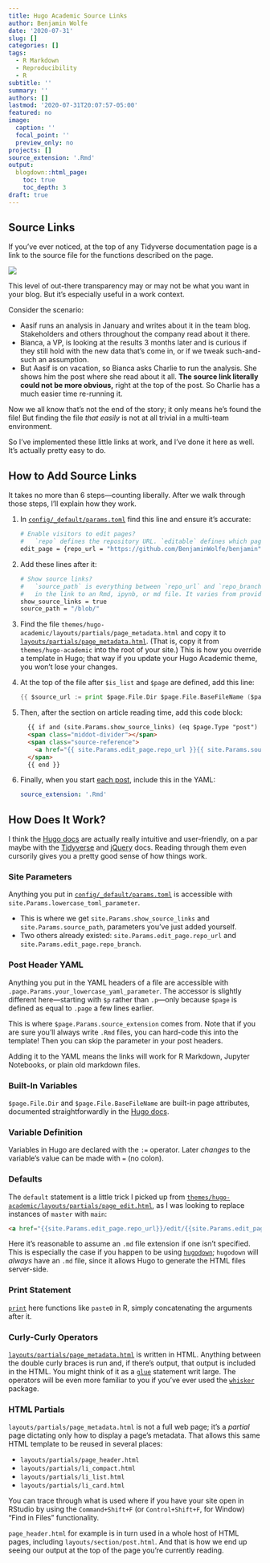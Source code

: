 ```yaml
---
title: Hugo Academic Source Links
author: Benjamin Wolfe
date: '2020-07-31'
slug: []
categories: []
tags:
  - R Markdown
  - Reproducibility
  - R
subtitle: ''
summary: ''
authors: []
lastmod: '2020-07-31T20:07:57-05:00'
featured: no
image:
  caption: ''
  focal_point: ''
  preview_only: no
projects: []
source_extension: '.Rmd'
output:
  blogdown::html_page:
    toc: true
    toc_depth: 3
draft: true
---
```


## Source Links

If you've ever noticed, at the top of any Tidyverse documentation page
is a link to the source file for the functions described on the page.

![](stringr_docs.png)

This level of out-there transparency may or may not be
what you want in your blog.
But it's especially useful in a work context.

Consider the scenario:

* Aasif runs an analysis in January and writes about it in the team blog.
  Stakeholders and others throughout the company read about it there.
* Bianca, a VP, is looking at the results 3 months later
  and is curious if they still hold with the new data that's come in,
  or if we tweak such-and-such an assumption.
* But Aasif is on vacation, so Bianca asks Charlie to run the analysis.
  She shows him the post where she read about it all.
  __The source link literally could not be more obvious,__
  right at the top of the post.
  So Charlie has a much easier time re-running it.

Now we all know that's not the end of the story;
it only means he's found the file!
But finding the file _that easily_ is not at all trivial
in a multi-team environment.

So I've implemented these little links at work,
and I've done it here as well.
It's actually pretty easy to do.

## How to Add Source Links

It takes no more than 6 steps—counting liberally.
After we walk through those steps, I'll explain how they work.

1. In [`config/_default/params.toml`][params] find this line
   and ensure it's accurate:

   ```bash
   # Enable visitors to edit pages?
   #   `repo` defines the repository URL. `editable` defines which page types can be edited.
   edit_page = {repo_url = "https://github.com/BenjaminWolfe/benjamin", content_dir = "", repo_branch = "main", editable = {docs = true, page = false, post = false}}
   ```

1. Add these lines after it:

   ```bash
   # Show source links?
   #   `source_path` is everything between `repo_url` and `repo_branch` (above)
   #   in the link to an Rmd, ipynb, or md file. It varies from provider to provider.
   show_source_links = true
   source_path = "/blob/"
   ```

1. Find the file `themes/hugo-academic/layouts/partials/page_metadata.html`
   and copy it to [`layouts/partials/page_metadata.html`][metadata].
   (That is, copy it from `themes/hugo-academic` into the root of your site.)
   This is how you override a template in Hugo;
   that way if you update your Hugo Academic theme, you won't lose your changes.

1. At the top of the file after `$is_list` and `$page` are defined,
   add this line:

   ```go
   {{ $source_url := print $page.File.Dir $page.File.BaseFileName ($page.Params.source_extension | default ".md") }}
   ```

1. Then, after the section on article reading time, add this code block:

   ```html
     {{ if and (site.Params.show_source_links) (eq $page.Type "post") }}
     <span class="middot-divider"></span>
     <span class="source-reference">
       <a href="{{ site.Params.edit_page.repo_url }}{{ site.Params.source_path }}{{ site.Params.edit_page.repo_branch }}/content/{{ $source_url }}" target="_blank" rel="noopener">{{ $source_url }}</a>
     </span>
     {{ end }}
   ```
   
1. Finally, when you start [each post][this-post], include this in the YAML:

   ```yaml
   source_extension: '.Rmd'
   ```

## How Does It Work?

I think the [Hugo docs][hugo] are actually really intuitive and user-friendly,
on a par maybe with the [Tidyverse][tidyverse] and [jQuery][jquery] docs.
Reading through them even cursorily
gives you a pretty good sense of how things work.

### Site Parameters

Anything you put in [`config/_default/params.toml`][params] is accessible
with `site.Params.lowercase_toml_parameter`.

* This is where we get
  `site.Params.show_source_links` and `site.Params.source_path`,
  parameters you've just added yourself.
* Two others already existed:
  `site.Params.edit_page.repo_url` and `site.Params.edit_page.repo_branch`.

### Post Header YAML

Anything you put in the YAML headers of a file are accessible
with `.page.Params.your_lowercase_yaml_parameter`.
The accessor is slightly different here—starting with `$p` rather than `.p`—only
because `$page` is defined as equal to `.page` a few lines earlier.

This is where `$page.Params.source_extension` comes from.
Note that if you are sure you'll always write `.Rmd` files,
you can hard-code this into the template!
Then you can skip the parameter in your post headers.

Adding it to the YAML means the links will work for R Markdown,
Jupyter Notebooks, or plain old markdown files.

### Built-In Variables

`$page.File.Dir` and `$page.File.BaseFileName` are built-in page attributes,
documented straightforwardly in the [Hugo docs][hugo-page-variables].

### Variable Definition

Variables in Hugo are declared with the `:=` operator.
Later _changes_ to the variable's value can be made with `=` (no colon).

### Defaults

The `default` statement is a little trick I picked up
from [`themes/hugo-academic/layouts/partials/page_edit.html`][page-edit],
as I was looking to replace instances of `master` with `main`:

```html
<a href="{{site.Params.edit_page.repo_url}}/edit/{{site.Params.edit_page.repo_branch | default "master"}}/{{$content_dir}}/{{.File.Path}}">
```

Here it's reasonable to assume an `.md` file extension if one isn't specified.
This is especially the case if you happen to be using [`hugodown`][hugodown];
`hugodown` will _always_ have an `.md` file,
since it allows Hugo to generate the HTML files server-side.

### Print Statement

[`print`][hugo-print] here functions like `paste0` in R,
simply concatenating the arguments after it.

### Curly-Curly Operators

[`layouts/partials/page_metadata.html`][metadata] is written in HTML.
Anything between the double curly braces is run and,
if there's output, that output is included in the HTML.
You might think of it as a [`glue`][glue] statement writ large.
The operators will be even more familiar to you
if you've ever used the [`whisker`][whisker] package.

### HTML Partials

`layouts/partials/page_metadata.html` is not a full web page;
it's a _partial_ page dictating only how to display a page's metadata.
That allows this same HTML template to be reused in several places:

* `layouts/partials/page_header.html`
* `layouts/partials/li_compact.html`
* `layouts/partials/li_list.html`
* `layouts/partials/li_card.html`

You can trace through what is used where if you have your site open in RStudio
by using the `Command+Shift+F` (or `Control+Shift+F`, for Window)
"Find in Files" functionality.

`page_header.html` for example is in turn used in a whole host of HTML pages,
including `layouts/section/post.html`.
And that is how we end up seeing our output
at the top of the page you're currently reading.

[params]: https://github.com/BenjaminWolfe/benjamin/blob/main/config/_default/params.toml
[metadata]: https://github.com/BenjaminWolfe/benjamin/blob/main/layouts/partials/page_metadata.html
[this-post]: https://github.com/BenjaminWolfe/benjamin/blob/main/content/post/2020-07-31-hugo-academic-source-links/index.en.Rmd
[page-edit]: https://github.com/BenjaminWolfe/benjamin/blob/main/themes/hugo-academic/layouts/partials/page_edit.html
[hugodown]: https://github.com/r-lib/hugodown
[hugo]: https://gohugo.io/
[tidyverse]: https://www.tidyverse.org/packages/
[jquery]: https://api.jquery.com/
[hugo-page-variables]: https://gohugo.io/variables/files/
[hugo-print]: https://gohugo.io/functions/print/
[glue]: https://glue.tidyverse.org/reference/glue.html
[whisker]: https://github.com/edwindj/whisker
